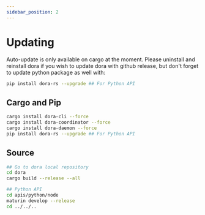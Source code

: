 ```yaml
---
sidebar_position: 2
---
```


# Updating

Auto-update is only available on cargo at the moment.
Please uninstall and reinstall dora if you wish to update dora with github release,
but don't forget to update python package as well with:

```bash
pip install dora-rs --upgrade ## For Python API
```

## Cargo and Pip

```bash
cargo install dora-cli --force
cargo install dora-coordinator --force
cargo install dora-daemon --force
pip install dora-rs --upgrade ## For Python API
```

## Source

```bash
## Go to dora local repository
cd dora
cargo build --release --all 

## Python API
cd apis/python/node
maturin develop --release
cd ../../..
```
